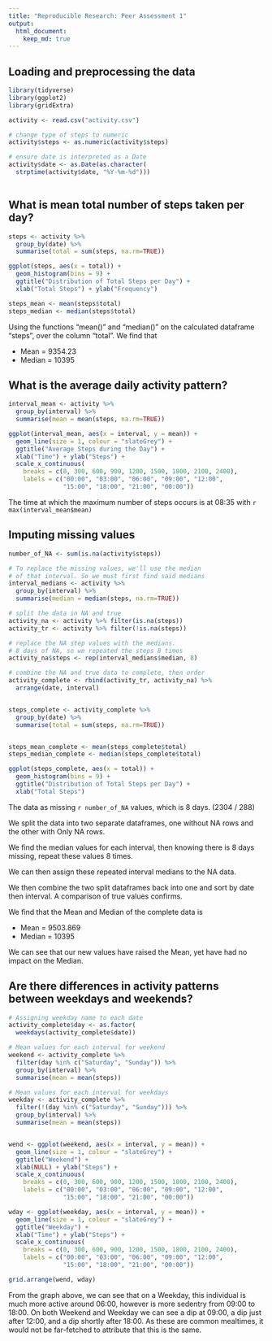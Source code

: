 ```yaml
---
title: "Reproducible Research: Peer Assessment 1"
output: 
  html_document:
    keep_md: true
---
```



## Loading and preprocessing the data

```r
library(tidyverse)
library(ggplot2)
library(gridExtra)

activity <- read.csv("activity.csv")

# change type of steps to numeric
activity$steps <- as.numeric(activity$steps)

# ensure date is interpreted as a Date
activity$date <- as.Date(as.character(
  strptime(activity$date, "%Y-%m-%d")))
  
```


## What is mean total number of steps taken per day?

```r

steps <- activity %>%
  group_by(date) %>%
  summarise(total = sum(steps, na.rm=TRUE))

ggplot(steps, aes(x = total)) +
  geom_histogram(bins = 9) +
  ggtitle("Distribution of Total Steps per Day") +
  xlab("Total Steps") + ylab("Frequency")

steps_mean <- mean(steps$total)
steps_median <- median(steps$total)

```


Using the functions "mean()" and "median()" on the calculated dataframe "steps", over the column "total". We find that

- Mean = 9354.23
- Median = 10395

## What is the average daily activity pattern?

```r

interval_mean <- activity %>%
  group_by(interval) %>%
  summarise(mean = mean(steps, na.rm=TRUE))

ggplot(interval_mean, aes(x = interval, y = mean)) +
  geom_line(size = 1, colour = "slateGrey") + 
  ggtitle("Average Steps during the Day") + 
  xlab("Time") + ylab("Steps") + 
  scale_x_continuous(
    breaks = c(0, 300, 600, 900, 1200, 1500, 1800, 2100, 2400),
    labels = c("00:00", "03:00", "06:00", "09:00", "12:00",
               "15:00", "18:00", "21:00", "00:00"))

```


The time at which the maximum number of steps occurs is at 08:35 with `r max(interval_mean$mean)`

## Imputing missing values

```r

number_of_NA <- sum(is.na(activity$steps))

# To replace the missing values, we'll use the median
# of that interval. So we must first find said medians
interval_medians <- activity %>%
  group_by(interval) %>%
  summarise(median = median(steps, na.rm=TRUE))

# split the data in NA and true
activity_na <- activity %>% filter(is.na(steps))
activity_tr <- activity %>% filter(!is.na(steps))

# replace the NA step values with the medians.
# 8 days of NA, so we repeated the steps 8 times
activity_na$steps <- rep(interval_medians$median, 8)

# combine the NA and true data to complete, then order
activity_complete <- rbind(activity_tr, activity_na) %>%
  arrange(date, interval)


steps_complete <- activity_complete %>%
  group_by(date) %>%
  summarise(total = sum(steps, na.rm=TRUE))


steps_mean_complete <- mean(steps_complete$total)
steps_median_complete <- median(steps_complete$total)

ggplot(steps_complete, aes(x = total)) +
  geom_histogram(bins = 9) +
  ggtitle("Distribution of Total Steps per Day") +
  xlab("Total Steps")
```


The data as missing `r number_of_NA` values, which is 8 days. (2304 / 288) 

We split the data into two separate dataframes, one without NA rows and the other with Only NA rows.

We find the median values for each interval, then knowing there is 8 days missing, repeat these values 8 times.

We can then assign these repeated interval medians to the NA data.

We then combine the two split dataframes back into one and sort by date then interval. A comparison of true values confirms.

We find that the Mean and Median of the complete data is

- Mean = 9503.869
- Median = 10395

We can see that our new values have raised the Mean, yet have had no impact on the Median.


## Are there differences in activity patterns between weekdays and weekends?

```r

# Assigning weekday name to each date
activity_complete$day <- as.factor(
  weekdays(activity_complete$date))

# Mean values for each interval for weekend
weekend <- activity_complete %>%
  filter(day %in% c("Saturday", "Sunday")) %>%
  group_by(interval) %>%
  summarise(mean = mean(steps))

# Mean values for each interval for weekdays
weekday <- activity_complete %>%
  filter(!(day %in% c("Saturday", "Sunday"))) %>%
  group_by(interval) %>%
  summarise(mean = mean(steps))


wend <- ggplot(weekend, aes(x = interval, y = mean)) +
  geom_line(size = 1, colour = "slateGrey") + 
  ggtitle("Weekend") + 
  xlab(NULL) + ylab("Steps") + 
  scale_x_continuous(
    breaks = c(0, 300, 600, 900, 1200, 1500, 1800, 2100, 2400),
    labels = c("00:00", "03:00", "06:00", "09:00", "12:00",
               "15:00", "18:00", "21:00", "00:00"))

wday <- ggplot(weekday, aes(x = interval, y = mean)) +
  geom_line(size = 1, colour = "slateGrey") + 
  ggtitle("Weekday") + 
  xlab("Time") + ylab("Steps") + 
  scale_x_continuous(
    breaks = c(0, 300, 600, 900, 1200, 1500, 1800, 2100, 2400),
    labels = c("00:00", "03:00", "06:00", "09:00", "12:00",
               "15:00", "18:00", "21:00", "00:00"))

grid.arrange(wend, wday)
```

From the graph above, we can see that on a Weekday, this individual is much more active around 06:00, however is more sedentry from 09:00 to 18:00. On both Weekend and Weekday we can see a dip at 09:00, a dip just after 12:00, and a dip shortly after 18:00. As these are common mealtimes, it would not be far-fetched to attribute that this is the same.
